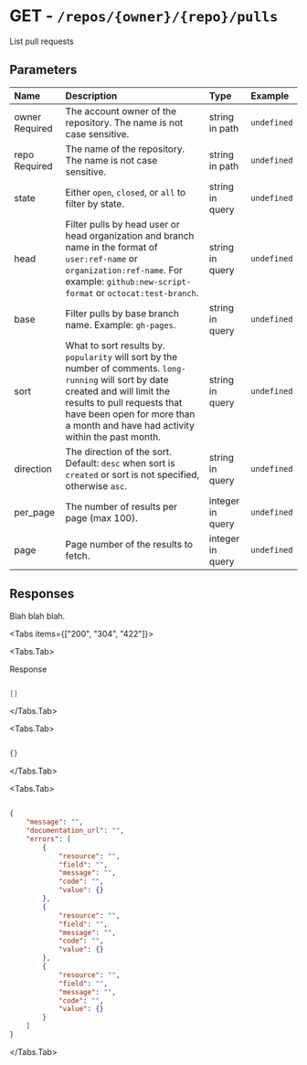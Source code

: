 
# GET - `/repos/{owner}/{repo}/pulls`

List pull requests

## Parameters

| Name | Description | Type | Example |
| :---- | :---- | :---- | :---- |
| owner <span class="bg-blue-100 text-blue-800 text-xs font-medium me-2 px-2.5 py-0.5 rounded dark:bg-blue-900 dark:text-blue-300">Required</span> | The account owner of the repository. The name is not case sensitive. | string in path | `undefined` |
| repo <span class="bg-blue-100 text-blue-800 text-xs font-medium me-2 px-2.5 py-0.5 rounded dark:bg-blue-900 dark:text-blue-300">Required</span> | The name of the repository. The name is not case sensitive. | string in path | `undefined` |
| state  | Either `open`, `closed`, or `all` to filter by state. | string in query | `undefined` |
| head  | Filter pulls by head user or head organization and branch name in the format of `user:ref-name` or `organization:ref-name`. For example: `github:new-script-format` or `octocat:test-branch`. | string in query | `undefined` |
| base  | Filter pulls by base branch name. Example: `gh-pages`. | string in query | `undefined` |
| sort  | What to sort results by. `popularity` will sort by the number of comments. `long-running` will sort by date created and will limit the results to pull requests that have been open for more than a month and have had activity within the past month. | string in query | `undefined` |
| direction  | The direction of the sort. Default: `desc` when sort is `created` or sort is not specified, otherwise `asc`. | string in query | `undefined` |
| per_page  | The number of results per page (max 100). | integer in query | `undefined` |
| page  | Page number of the results to fetch. | integer in query | `undefined` |

## Responses

Blah blah blah.

<Tabs items={["200", "304", "422"]}>

<Tabs.Tab>

Response

```json

[]

```

</Tabs.Tab>

<Tabs.Tab>



```json

{}

```

</Tabs.Tab>

<Tabs.Tab>



```json

{
    "message": "",
    "documentation_url": "",
    "errors": [
        {
            "resource": "",
            "field": "",
            "message": "",
            "code": "",
            "value": {}
        },
        {
            "resource": "",
            "field": "",
            "message": "",
            "code": "",
            "value": {}
        },
        {
            "resource": "",
            "field": "",
            "message": "",
            "code": "",
            "value": {}
        }
    ]
}

```

</Tabs.Tab>

</Tabs>